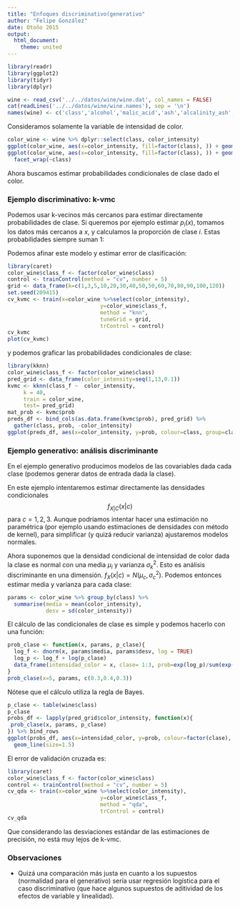 ```yaml
---
title: "Enfoques discriminativo(generativo"
author: "Felipe González"
date: Otoño 2015
output: 
  html_document: 
    theme: united
---
```


```r
library(readr)
library(ggplot2)
library(tidyr)
library(dplyr)
```

```r
wine <- read_csv('../../datos/wine/wine.dat', col_names = FALSE)
cat(readLines('../../datos/wine/wine.names'), sep = '\n')
names(wine) <- c('class','alcohol','malic_acid','ash','alcalinity_ash','Mg','total_phenols','flavonoids','nonfl_phenols','proanthocyanins','color_intensity','hue','OD280_OD31','proline')
```


Consideramos solamente la variable de intensidad de color.

```r
color_wine <- wine %>% dplyr::select(class, color_intensity) 
ggplot(color_wine, aes(x=color_intensity, fill=factor(class), )) + geom_histogram()
ggplot(color_wine, aes(x=color_intensity, fill=factor(class), )) + geom_histogram()+
  facet_wrap(~class)
```


Ahora buscamos estimar probabilidades condicionales de clase dado el color.

### Ejemplo discriminativo: k-vmc

Podemos usar k-vecinos más cercanos para estimar directamente probabilidades
de clase. Si queremos por ejemplo estimar $p_i(x)$, tomamos los datos más cercanos a $x$, y calculamos la proporción de clase $i$. Estas probabilidades siempre suman 1:

Podemos afinar este modelo y estimar error de clasificación:

```r
library(caret)
color_wine$class_f <- factor(color_wine$class)
control <- trainControl(method = "cv", number = 5)
grid <- data_frame(k=c(1,3,5,10,20,30,40,50,50,60,70,80,90,100,120))
set.seed(209415)
cv_kvmc <- train(x=color_wine %>%select(color_intensity), 
                             y=color_wine$class_f, 
                             method = "knn", 
                             tuneGrid = grid,
                             trControl = control)
cv_kvmc
plot(cv_kvmc)
```

y podemos graficar las probabilidades condicionales de clase:

```r
library(kknn)
color_wine$class_f <- factor(color_wine$class)
pred_grid <- data_frame(color_intensity=seq(1,13,0.1))
kvmc <- kknn(class_f ~  color_intensity,
     k = 40,
     train = color_wine,
     test= pred_grid)
mat_prob <- kvmc$prob
preds_df <- bind_cols(as.data.frame(kvmc$prob), pred_grid) %>%
  gather(class, prob, -color_intensity)
ggplot(preds_df, aes(x=color_intensity, y=prob, colour=class, group=class)) + geom_line(size=1.5)
```

### Ejemplo generativo: análisis discriminante

En el ejemplo generativo producimos modelos de las covariables dada cada clase (podemos generar datos de entrada dada la clase).

En este ejemplo intentaremos estimar directamente las densidades condicionales
$$f_{X|C}(x|c)$$
para $c=1,2,3$. Aunque podríamos intentar hacer una estimación no paramétrica (por ejemplo
usando estimaciones de densidades con método de kernel), para simplificar (y quizá reducir varianza) ajustaremos
modelos normales.

Ahora suponemos que la densidad condicional de intensidad de color dada la clase es
normal con una media $\mu_i$ y varianza $\sigma_k^2$. Esto es análisis discriminante
en una dimensión.
$f_X(x|c) = N(\mu_c, \sigma_c^2).$
Podemos entonces estimar media y varianza para cada clase:
```r
params <- color_wine %>% group_by(class) %>%
  summarise(media = mean(color_intensity),
            desv = sd(color_intensity))
```

El cálculo de las condicionales de clase es simple y podemos hacerlo con una función:
```r
prob_clase <- function(x, params, p_clase){
  log_f <- dnorm(x, params$media, params$desv, log = TRUE)
  log_p <- log_f + log(p_clase)
  data_frame(intensidad_color = x, clase= 1:3, prob=exp(log_p)/sum(exp(log_p)))
}
prob_clase(x=5, params, c(0.3,0.4,0.3))
```

Nótese que el cálculo utiliza la regla de Bayes.


```r
p_clase <- table(wine$class)
p_clase
probs_df <- lapply(pred_grid$color_intensity, function(x){
 prob_clase(x, params, p_clase)
}) %>% bind_rows
ggplot(probs_df, aes(x=intensidad_color, y=prob, colour=factor(clase), group=clase)) +
  geom_line(size=1.5)
```


El error de validación cruzada es:
```r
library(caret)
color_wine$class_f <- factor(color_wine$class)
control <- trainControl(method = "cv", number = 5)
cv_qda <- train(x=color_wine %>%select(color_intensity), 
                             y=color_wine$class_f, 
                             method = "qda", 
                             trControl = control)
cv_qda
```

Que considerando las desviaciones estándar de las estimaciones de precisión,
no está muy lejos de k-vmc.

### Observaciones
- Quizá una comparación más justa en cuanto a los supuestos (normalidad para el generativo) sería usar regresión logística para el caso discriminativo (que hace algunos supuestos de aditividad de los efectos de variable y linealidad).
